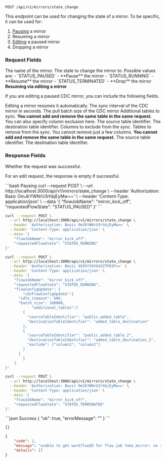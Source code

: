 
```http
POST /api/v1/mirrors/state_change
```

This endpoint can be used for changing the state of a mirror. To be specific, it can be used for:
1. [Pausing](/features/pause-mirror) a mirror
2. Resuming a mirror
3. [Editing](/features/edit-mirror) a paused mirror
4. Dropping a mirror

### Request Fields
<ParamField path="flowJobName" type="string" required>
The name of the mirror.
</ParamField>

<ParamField path="requestedFlowState" type="string" required>
The state to change the mirror to. Possible values are:
- `STATUS_PAUSED` - **Pause** the mirror
- `STATUS_RUNNING` - **Resume** the mirror
- `STATUS_TERMINATED` - **Drop** the mirror
</ParamField>
<b> Resuming via editing a mirror </b>

If you are editing a paused CDC mirror, you can include the following fields.

<Warning>
  Editing a mirror resumes it automatically.
</Warning>

<ParamField path="flowConfigUpdate" type="object"/>
<Expandable title="flowConfigUpdate">
<ParamField path="cdcFlowConfigUpdate" type="object"/>
<Expandable title="cdcFlowConfigUpdate">
<ParamField path="idle_timeout" type="number">
The sync interval of the CDC mirror in seconds.
</ParamField>
<ParamField path="batch_size" type="number">
The pull batch size of the CDC mirror
</ParamField>
<ParamField path="additional_tables" type="string">
Additional tables to sync. <b> You cannot add and remove the same table in the same request.</b>
You can also specify column exclusion here.
</ParamField>
<Expandable path="additional_tables" type="array">
<ParamField path="sourceTableIdentifier" type="string">
The source table identifier.
</ParamField>
<ParamField path="destinationTableIdentifier" type="string">
The destination table identifier.
</ParamField>
<ParamField path="exclude" type="array">
Columns to exclude from the sync.
</ParamField>
</Expandable>
<ParamField path="removed_tables" type="string">
Tables to remove from the sync. You cannot remove just a few columns.
<b> You cannot add and remove the same table in the same request.</b>
</ParamField>
<Expandable path="removed_tables" type="array">
<ParamField path="sourceTableIdentifier" type="string">
The source table identifier.
</ParamField>
<ParamField path="destinationTableIdentifier" type="string">
The destination table identifier.
</ParamField>
</Expandable>
</Expandable>
</Expandable>


### Response Fields
<ParamField path="Ok" type="boolean">
Whether the request was successful.
</ParamField>

For an edit request, the response is empty if successful.

<RequestExample>
```bash Pausing
curl --request POST \
  --url http://localhost:3000/api/v1/mirrors/state_change \
  --header 'Authorization: Basic OmJkYWNrU3rhbjEyMw==' \
  --header 'Content-Type: application/json' \
  --data '{
	"flowJobName": "mirror_kick_off",
	"requestedFlowState": "STATUS_PAUSED"
}'
```

```bash Resuming
curl --request POST \
  --url http://localhost:3000/api/v1/mirrors/state_change \
  --header 'Authorization: Basic OmJkYWNrU3rhbjEyMw==' \
  --header 'Content-Type: application/json' \
  --data '{
	"flowJobName": "mirror_kick_off",
	"requestedFlowState": "STATUS_RUNNING"
}'
```

```bash Edit and resume
curl --request POST \
  --url http://localhost:3000/api/v1/mirrors/state_change \
  --header 'Authorization: Basic Xk5hY3VhXXXZTP0IP==' \
  --header 'Content-Type: application/json' \
  --data '{
	"flowJobName": "mirror_kick_off",
	"requestedFlowState": "STATUS_RUNNING",
	"flowConfigUpdate": {
		"cdcFlowConfigUpdate":{
      "idle_timeout": 600,
      "batch_size": 100000,
			"additional_tables":[
        {
          "sourceTableIdentifier": "public.added_table",
          "destinationTableIdentifier": "added_table_destination"
        },
        {
          "sourceTableIdentifier": "public.added_table_2",
          "destinationTableIdentifier": "added_table_destination_2",
          "exclude": ["column1", "column2"]
        }
      ]
		}
	}
}'
```

```bash Dropping
curl --request POST \
  --url http://localhost:3000/api/v1/mirrors/state_change \
  --header 'Authorization: Basic OmJkYWNrU3rhbjEyMw==' \
  --header 'Content-Type: application/json' \
  --data '{
	"flowJobName": "mirror_kick_off",
	"requestedFlowState": "STATUS_TERMINATED"
}'
```
</RequestExample>

<ResponseExample>
```json Success
{
	"ok": true,
	"errorMessage": ""
}
```

```json Success for edit request
{}
```

```json Error
{
	"code": 2,
	"message": "unable to get workflowID for flow job fake_mirror: no rows in result set",
	"details": []
}
```
</ResponseExample>
